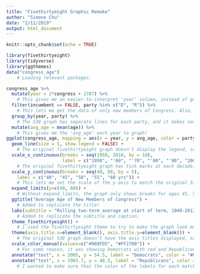 ```yaml
---
title: "Fivethirtyeight Graphic Remake"
author: "Simone Chu"
date: "2/11/2019"
output: html_document
---
```


```r
knitr::opts_chunk$set(echo = TRUE)

```

```r
library(fivethirtyeight)
library(tidyverse)
library(ggthemes)
data("congress_age")
    # Loading relevant packages. 

congress_age %>%
  mutate(year = 2*congress + 1787) %>%
    # This gives me an easier-to-interpret 'year' column, instead of going by 'congress'.
  filter(incumbent == FALSE, party %in% c("D", "R")) %>% 
    # This lets me get the data of only new members of Congress. Also, since the 538 graph only focuses on Republicans and Democrats, this helps me filter out any members of Congress affiliated with political parties outside of those two. 
  group_by(year, party) %>% 
    # The 538 graph has separate lines for each party, and it makes sense to group by year (otherwise, there would only be one average age for the whole graph!). 
  mutate(avg_age = mean(age)) %>%
    # This gives me the 'avg_age' each year to graph! 
ggplot(congress_age, mapping = aes(x = year, y = avg_age, color = party)) + 
  geom_line(size = 1, show.legend = FALSE) +
    # The original fivethirtyeight graph doesn't display the legend, so I'll hide it here. 
  scale_x_continuous(breaks = seq(1950, 2010, by = 10),
                     label = c("1950", "'60", "'70", "'80", "'90", "2000", "'10")) +
    # The original fivethirtyeight graph has tick marks at each decade, so I recreated it by inserting breaks every 10 years and labeling them. 
  scale_y_continuous(breaks = seq(40, 60, by = 5),
    label = c("40", "45", "50", "55", "60 yrs")) +
    # This lets me set the scale of the y-axis to match the original 538 graph, since the default has an upper limit of 55 rather than 60. 
  expand_limits(y=c(40, 60)) +
    # Without expand_limits, the graph only shows breaks for ages 45, 50, and 55; adding this in ensures that it looks more like the original graph, by telling it to leave the breaks for age 40 and age 60 instead of leaving them out. 
  ggtitle("Average Age of New Members of Congress") +
    # Added to replicate the title! 
  labs(subtitle = "Rolling two-term average at start of term, 1949-2013", caption = "SOURCE: GOVTRACK, THE NEW YORK TIMES, SUNLIGHT FOUNDATION") + 
    # Added to replicate the subtitle and caption. 
  theme_fivethirtyeight() + 
    # I used the fivethirtyeight theme to try to make the graph look more like the original. 
  theme(axis.title.x=element_blank(), axis.title.y=element_blank()) + 
    # The original 538 graph doesn't have the axis titles displayed, so I added this to avoid displaying "year" and "avg_age" on the axes. 
  scale_color_manual(values=c("#008FD5", "#FF2700")) + 
    # For some reason, it was showing Democrats with red and Republicans with blue, which is not what the original fivethirtyeight graph displayed. I set the colors manually, using hexcodes from here (https://rdrr.io/cran/ggthemes/man/fivethirtyeight_pal.html) to match the colors Fivethirtyeight usually uses. 
  annotate("text", x = 2005, y = 54.5, label = "Democrats", color = "#008FD5") +
  annotate("text", x = 1965.7, y = 48.5, label = "Republicans", color = "#FF2700")
    # I wanted to make sure that the color of the labels for each matched the line colors, so I used the hex codes again. Positioning was done through trial and error. 
```
